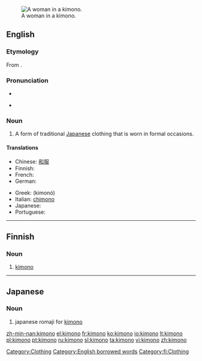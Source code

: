 [[Image:Chen Chengpo 1926.jpg|thumb|right|A woman in a kimono.]]
==English==
{{wikipedia}}

===Etymology===
From {{Ja.}} {{term|着物|sc=Jpan|tr=kimono}}.

===Pronunciation===
* {{audio|en-us-kimono.ogg|Audio (US)}}
* {{a|US}} {{IPA|/kɪˈmoʊˌnoʊ/}}

===Noun===
{{en-noun|pl=kimono|pl2=kimonos}}

# A form of traditional [[Japanese]] clothing that is worn in formal occasions.

====Translations====
{{trans-top|traditional Japanese clothing}}
* Chinese: [[和服]] {{m}}
* Finnish: {{t-|fi|kimono}}
* French: {{t+|fr|kimono|m}}
* German: {{t-|de|Kimono|m}}
{{trans-mid}}
* Greek: {{t+|el|κιμονό|n|sc=Grek}} (kimonó)
* Italian: [[chimono]] {{m}}
* Japanese: {{t+|ja|着物|tr=kimono|sc=Jpan}}
* Portuguese: {{t-|pt|quimono|m}}
{{trans-bottom}}

[[Category:Clothing]]
[[Category:English borrowed words]]

----

==Finnish==

===Noun===
{{fi-noun}}

# [[#English|kimono]]

[[Category:fi:Clothing]]

----

==Japanese==
{{wikipedia}}

===Noun===
{{ja-noun|r|hira=きもの|rom=kimono|hidx=きもの}}

# {{ja-def|着物}} japanese romaji for [[kimono]]

[[zh-min-nan:kimono]]
[[el:kimono]]
[[fr:kimono]]
[[ko:kimono]]
[[io:kimono]]
[[lt:kimono]]
[[pl:kimono]]
[[pt:kimono]]
[[ru:kimono]]
[[sl:kimono]]
[[ta:kimono]]
[[vi:kimono]]
[[zh:kimono]]